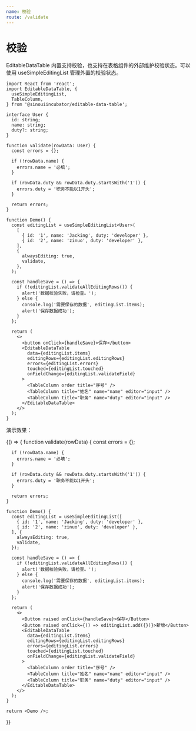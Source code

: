 ```yaml
---
name: 校验
route: /validate
---
```



# 校验

EditableDataTable 内置支持校验，也支持在表格组件的外部维护校验状态。可以使用 useSimpleEditingList 管理外置的校验状态。

```tsx
import React from 'react';
import EditableDataTable, {
  useSimpleEditingList,
  TableColumn,
} from '@sinouiincubator/editable-data-table';

interface User {
  id: string;
  name: string;
  duty?: string;
}

function validate(rowData: User) {
  const errors = {};

  if (!rowData.name) {
    errors.name = '必填';
  }

  if (rowData.duty && rowData.duty.startsWith('1')) {
    errors.duty = '职务不能以1开头';
  }

  return errors;
}

function Demo() {
  const editingList = useSimpleEditingList<User>(
    [
      { id: '1', name: 'Jacking', duty: 'developer' },
      { id: '2', name: 'zinuo', duty: 'developer' },
    ],
    {
      alwaysEditing: true,
      validate,
    },
  );

  const handleSave = () => {
    if (!editingList.validateAllEditingRows()) {
      alert('数据校验失败，请检查。');
    } else {
      console.log('需要保存的数据', editingList.items);
      alert('保存数据成功');
    }
  };

  return (
    <>
      <button onClick={handleSave}>保存</button>
      <EditableDataTable
        data={editingList.items}
        editingRows={editingList.editingRows}
        errors={editingList.errors}
        touched={editingList.touched}
        onFieldChange={editingList.validateField}
      >
        <TableColumn order title="序号" />
        <TableColumn title="姓名" name="name" editor="input" />
        <TableColumn title="职务" name="duty" editor="input" />
      </EditableDataTable>
    </>
  );
}
```

演示效果：

<Playground>
  {() => {
    function validate(rowData) {
      const errors = {};

      if (!rowData.name) {
        errors.name = '必填';
      }

      if (rowData.duty && rowData.duty.startsWith('1')) {
        errors.duty = '职务不能以1开头';
      }

      return errors;
    }

    function Demo() {
      const editingList = useSimpleEditingList([
        { id: '1', name: 'Jacking', duty: 'developer' },
        { id: '2', name: 'zinuo', duty: 'developer' },
      ], {
        alwaysEditing: true,
        validate,
      });

      const handleSave = () => {
        if (!editingList.validateAllEditingRows()) {
          alert('数据校验失败，请检查。');
        } else {
          console.log('需要保存的数据', editingList.items);
          alert('保存数据成功');
        }
      };

      return (
        <>
          <Button raised onClick={handleSave}>保存</Button>
          <Button raised onClick={() => editingList.add({})}>新增</Button>
          <EditableDataTable
            data={editingList.items}
            editingRows={editingList.editingRows}
            errors={editingList.errors}
            touched={editingList.touched}
            onFieldChange={editingList.validateField}
          >
            <TableColumn order title="序号" />
            <TableColumn title="姓名" name="name" editor="input" />
            <TableColumn title="职务" name="duty" editor="input" />
          </EditableDataTable>
        </>
      );
    }

    return <Demo />;

}}

</Playground>
